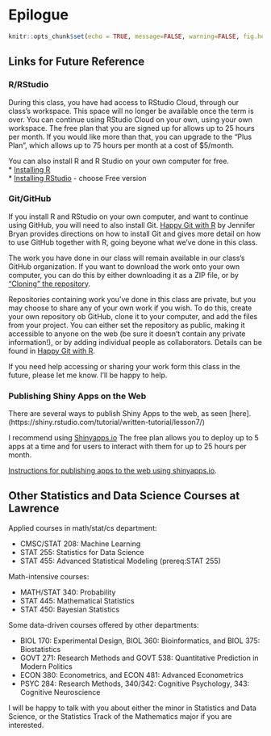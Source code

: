 # Epilogue


```r
knitr::opts_chunk$set(echo = TRUE, message=FALSE, warning=FALSE, fig.height = 4, fig.width = 6)
```

## Links for Future Reference  

### R/RStudio
During this class, you have had access to RStudio Cloud, through our class's workspace. This space will no longer be available once the term is over. You can continue using RStudio Cloud on your own, using your own workspace. The free plan that you are signed up for allows up to 25 hours per month. If you would like more than that, you can upgrade to the "Plus Plan", which allows up to 75 hours per month at a cost of $5/month.   

You can also install R and R Studio on your own computer for free.    
* [Installing R](https://www.r-project.org/)     
* [Installing RStudio](https://www.rstudio.com/products/rstudio/download/) - choose Free version   

### Git/GitHub

If you install R and RStudio on your own computer, and want to continue using GitHub, you will need to also install Git. [Happy Git with R](https://happygitwithr.com/index.html) by Jennifer Bryan provides directions on how to install Git and gives more detail on how to use GitHub together with R, going beyone what we've done in this class.   

The work you have done in our class will remain available in our class's GitHub organization. If you want to download the work onto your own computer, you can do this by either downloading it as a ZIP file, or by ["Cloning" the repository](https://happygitwithr.com/new-github-first.html). 

Repositories containing work you've done in this class are private, but you may choose to share any of your own work if you wish. To do this, create your own repository ob GitHub, clone it to your computer, and add the files from your project. You can either set the repository as public, making it accessible to anyone on the web (be sure it doesn't contain any private information!), or by adding individual people as collaborators. Details can be found in [Happy Git with R](https://happygitwithr.com/index.html).   

If you need help accessing or sharing your work form this class in the future, please let me know. I'll be happy to help.  

### Publishing Shiny Apps on the Web   

There are several ways to publish Shiny Apps to the web, as seen [here].(https://shiny.rstudio.com/tutorial/written-tutorial/lesson7/)    

I recommend using [Shinyapps.io](https://www.shinyapps.io/?_ga=2.218848985.1591583387.1646925637-1022827444.1638367417) The free plan allows you to deploy up to 5 apps at a time and for users to interact with them for up to 25 hours per month. 

[Instructions for publishing apps to the web using shinyapps.io](https://shiny.rstudio.com/articles/shinyapps.html).   

## Other Statistics and Data Science Courses at Lawrence     

Applied courses in math/stat/cs department:    

* CMSC/STAT 208: Machine Learning    
* STAT 255: Statistics for Data Science      
* STAT 455: Advanced Statistical Modeling (prereq:STAT 255)    

Math-intensive courses:    

* MATH/STAT 340: Probability    
* STAT 445: Mathematical Statistics     
* STAT 450: Bayesian Statistics    

Some data-driven courses offered by other departments:     

* BIOL 170: Experimental Design, BIOL 360: Bioinformatics, and BIOL 375: Biostatistics     
* GOVT 271: Research Methods and GOVT 538: Quantitative Prediction in Modern Politics    
* ECON 380: Econometrics, and ECON 481: Advanced Econometrics    
* PSYC 284: Research Methods, 340/342: Cognitive Psychology, 343: Cognitive Neuroscience

I will be happy to talk with you about either the minor in Statistics and Data Science, or the Statistics Track of the Mathematics major if you are interested.   

